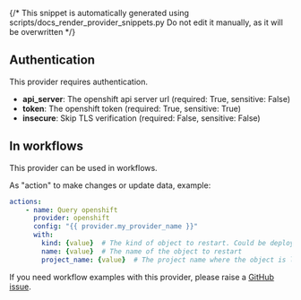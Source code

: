 {/* This snippet is automatically generated using scripts/docs_render_provider_snippets.py 
Do not edit it manually, as it will be overwritten */}

## Authentication
This provider requires authentication.
- **api_server**: The openshift api server url (required: True, sensitive: False)
- **token**: The openshift token (required: True, sensitive: True)
- **insecure**: Skip TLS verification (required: False, sensitive: False)


## In workflows

This provider can be used in workflows.



As "action" to make changes or update data, example:
```yaml
actions:
    - name: Query openshift
      provider: openshift
      config: "{{ provider.my_provider_name }}"
      with:
        kind: {value}  # The kind of object to restart. Could be deployments, statefulset, daemonset.
        name: {value}  # The name of the object to restart
        project_name: {value}  # The project name where the object is located
```




If you need workflow examples with this provider, please raise a [GitHub issue](https://github.com/keephq/keep/issues).
